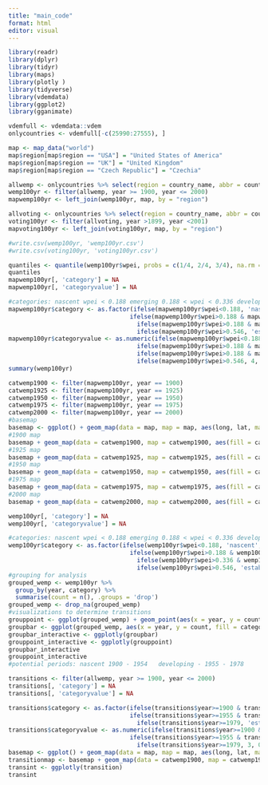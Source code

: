 ```yaml
---
title: "main_code"
format: html
editor: visual
---
```

<!-- installing libraries -->

```r
library(readr)
library(dplyr)
library(tidyr)
library(maps)
library(plotly )
library(tidyverse)
library(vdemdata)
library(ggplot2)
library(gganimate)
```

<!-- loading dataset -->

```r
vdemfull <- vdemdata::vdem
onlycountries <- vdemfull[-c(25990:27555), ]

map <- map_data("world")
map$region[map$region == "USA"] = "United States of America"
map$region[map$region == "UK"] = "United Kingdom"
map$region[map$region == "Czech Republic"] = "Czechia"
```

<!-- womens empowerment variables -->

```r
allwemp <- onlycountries %>% select(region = country_name, abbr = country_text_id, id = country_id, year = year, wpei = v2x_gender, liberties = v2x_gencl, society = v2x_gencs, participation = v2x_genpp)
wemp100yr <- filter(allwemp, year >= 1900, year <= 2000)
mapwemp100yr <- left_join(wemp100yr, map, by = "region")
```

<!-- voting rights -->

```r
allvoting <- onlycountries %>% select(region = country_name, abbr = country_text_id, id = country_id, year = year, voting = v2fsuffrage)
voting100yr <- filter(allvoting, year >1899, year <2001)
mapvoting100yr <- left_join(voting100yr, map, by = "region")
```


<!-- creating a csv file of cleaned data -->

```r
#write.csv(wemp100yr, 'wemp100yr.csv')
#write.csv(voting100yr, 'voting100yr.csv')
```

<!-- category breakup -->
```r
quantiles <- quantile(wemp100yr$wpei, probs = c(1/4, 2/4, 3/4), na.rm = TRUE)
quantiles
mapwemp100yr[, 'category'] = NA 
mapwemp100yr[, 'categoryvalue'] = NA

#categories: nascent wpei < 0.188 emerging 0.188 < wpei < 0.336 developing  0.336 < wpei < 0.546 established wpei > 0.546
mapwemp100yr$category <- as.factor(ifelse(mapwemp100yr$wpei<0.188, 'nascent',
                                  ifelse(mapwemp100yr$wpei>0.188 & mapwemp100yr$wpei<0.336, 'emerging',
                                    ifelse(mapwemp100yr$wpei>0.188 & mapwemp100yr$wpei<0.546, 'developing',
                                    ifelse(mapwemp100yr$wpei>0.546, 'established', 'none')))))
mapwemp100yr$categoryvalue <- as.numeric(ifelse(mapwemp100yr$wpei<0.188, 1,
                                    ifelse(mapwemp100yr$wpei>0.188 & mapwemp100yr$wpei<0.336, 2,
                                    ifelse(mapwemp100yr$wpei>0.188 & mapwemp100yr$wpei<0.546, 3,
                                    ifelse(mapwemp100yr$wpei>0.546, 4, 0)))))
summary(wemp100yr)

```
<!-- category maps -->
```r
catwemp1900 <- filter(mapwemp100yr, year == 1900)
catwemp1925 <- filter(mapwemp100yr, year == 1925)
catwemp1950 <- filter(mapwemp100yr, year == 1950)
catwemp1975 <- filter(mapwemp100yr, year == 1975)
catwemp2000 <- filter(mapwemp100yr, year == 2000)
#basemap
basemap <- ggplot() + geom_map(data = map, map = map, aes(long, lat, map_id = region)) + scale_fill_gradient( low = "yellow", high = "red")
#1900 map
basemap + geom_map(data = catwemp1900, map = catwemp1900, aes(fill = categoryvalue, map_id = region))
#1925 map
basemap + geom_map(data = catwemp1925, map = catwemp1925, aes(fill = categoryvalue, map_id = region))
#1950 map
basemap + geom_map(data = catwemp1950, map = catwemp1950, aes(fill = categoryvalue, map_id = region))
#1975 map
basemap + geom_map(data = catwemp1975, map = catwemp1975, aes(fill = categoryvalue, map_id = region))
#2000 map
basemap + geom_map(data = catwemp2000, map = catwemp2000, aes(fill = categoryvalue, map_id = region))
```

<!-- finding transition periods -->
```r
wemp100yr[, 'category'] = NA 
wemp100yr[, 'categoryvalue'] = NA

#categories: nascent wpei < 0.188 emerging 0.188 < wpei < 0.336 developing  0.336 < wpei < 0.546 established wpei > 0.546
wemp100yr$category <- as.factor(ifelse(wemp100yr$wpei<0.188, 'nascent',
                                  ifelse(wemp100yr$wpei>0.188 & wemp100yr$wpei<0.336, 'emerging',
                                    ifelse(wemp100yr$wpei>0.336 & wemp100yr$wpei<0.546, 'developing',
                                    ifelse(wemp100yr$wpei>0.546, 'established', 'none')))))
#grouping for analysis
grouped_wemp <- wemp100yr %>%
  group_by(year, category) %>%
  summarise(count = n(), .groups = 'drop')
grouped_wemp <- drop_na(grouped_wemp)
#visualizations to determine transitions
grouppoint <- ggplot(grouped_wemp) + geom_point(aes(x = year, y = count, color = category)) 
groupbar <- ggplot(grouped_wemp, aes(x = year, y = count, fill = category)) + geom_bar(stat='identity', position=position_dodge()) #+ facet_wrap(.~category) + theme(axis.text.x = element_text(angle = 90, vjust = 0.5, hjust=1))
groupbar_interactive <- ggplotly(groupbar)
grouppoint_interactive <- ggplotly(grouppoint)
groupbar_interactive
grouppoint_interactive
#potential periods: nascent 1900 - 1954   developing - 1955 - 1978     established 1979 - 2000
```
<!-- mapping the transition periods -->
```r
transitions <- filter(allwemp, year >= 1900, year <= 2000)
transitions[, 'category'] = NA 
transitions[, 'categoryvalue'] = NA

transitions$category <- as.factor(ifelse(transitions$year>=1900 & transitions$year<=1954, 'nascent',
                                  ifelse(transitions$year>=1955 & transitions$year<=1978, 'developing',
                                    ifelse(transitions$year>=1979, 'established', 'none'))))
transitions$categoryvalue <- as.numeric(ifelse(transitions$year>=1900 & transitions$year<=1954, 1,
                                  ifelse(transitions$year>=1955 & transitions$year<=1978, 2,
                                    ifelse(transitions$year>=1979, 3, 0))))
basemap <- ggplot() + geom_map(data = map, map = map, aes(long, lat, map_id = region)) + scale_fill_gradient( low = "yellow", high = "red")
transitionmap <- basemap + geom_map(data = catwemp1900, map = catwemp1900, aes(fill = categoryvalue, map_id = region))
transint <- ggplotly(transition)
transint
```

